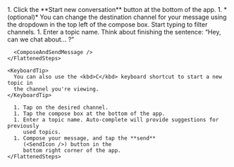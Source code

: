 


<Tabs>
  <TabItem label="Via left sidebar">
    <FlattenedSteps>
      <StartTopicViaLeftSidebar />
    </FlattenedSteps>
  </TabItem>

  <TabItem label="Via compose box">
    <FlattenedSteps>
      1. Click the **Start new conversation** button at the bottom of the app.
      1. *(optional)* You can change the destination channel for your message using
         the dropdown in the top left of the compose box. Start typing to filter
         channels.
      1. Enter a topic name. Think about finishing the sentence: “Hey, can we chat
         about… ?”

      <ComposeAndSendMessage />
    </FlattenedSteps>

    <KeyboardTip>
      You can also use the <kbd>C</kbd> keyboard shortcut to start a new topic in
      the channel you're viewing.
    </KeyboardTip>
  </TabItem>

  <TabItem label="Mobile">
    <FlattenedSteps>
      <MobileChannels />

      1. Tap on the desired channel.
      1. Tap the compose box at the bottom of the app.
      1. Enter a topic name. Auto-complete will provide suggestions for previously
         used topics.
      1. Compose your message, and tap the **send**
         (<SendIcon />) button in the
         bottom right corner of the app.
    </FlattenedSteps>
  </TabItem>
</Tabs>
